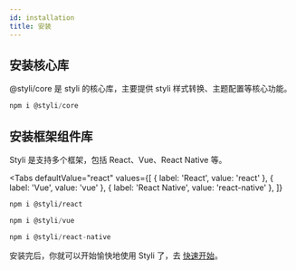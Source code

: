 ```yaml
---
id: installation
title: 安装
---
```



## 安装核心库

@styli/core 是 styli 的核心库，主要提供 styli 样式转换、主题配置等核心功能。

```js
npm i @styli/core
```

## 安装框架组件库

Styli 是支持多个框架，包括 React、Vue、React Native 等。

<Tabs
  defaultValue="react"
  values={[
    { label: 'React', value: 'react' },
    { label: 'Vue', value: 'vue' },
    { label: 'React Native', value: 'react-native' },
  ]}
>
  <TabItem value="react">


```bash
npm i @styli/react
```

  </TabItem>
  <TabItem value="vue">


```js
npm i @styli/vue
```

  </TabItem>


  <TabItem value="react-native">


```js
npm i @styli/react-native
```

  </TabItem>
</Tabs>


安装完后，你就可以开始愉快地使用 Styli 了，去 [快速开始](/docs/getting-started)。
